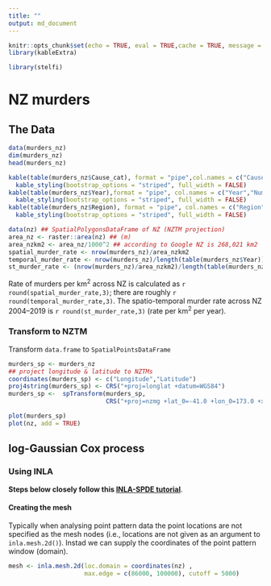 ```yaml
---
title: ""
output: md_document
---
```


```r
knitr::opts_chunk$set(echo = TRUE, eval = TRUE,cache = TRUE, message = FALSE)
library(kableExtra)
```

```r
library(stelfi)
```

# NZ murders

## The Data

```r
data(murders_nz)
dim(murders_nz)
head(murders_nz)
```

```r
kable(table(murders_nz$Cause_cat), format = "pipe",col.names = c("Cause","Number"),caption = "Number of murders by category")%>%
  kable_styling(bootstrap_options = "striped", full_width = FALSE)
kable(table(murders_nz$Year),format = "pipe", col.names = c("Year","Number"),caption = "Number of murders by year")%>%
  kable_styling(bootstrap_options = "striped", full_width = FALSE)
kable(table(murders_nz$Region), format = "pipe", col.names = c("Region","Number"),caption = "Number of murders by province") %>%
  kable_styling(bootstrap_options = "striped", full_width = FALSE)
```

```r
data(nz) ## SpatialPolygonsDataFrame of NZ (NZTM projection)
area_nz <- raster::area(nz) ## (m)
area_nzkm2 <- area_nz/1000^2 ## according to Google NZ is 268,021 km2
spatial_murder_rate <- nrow(murders_nz)/area_nzkm2 
temporal_murder_rate <- nrow(murders_nz)/length(table(murders_nz$Year)) 
st_murder_rate <- (nrow(murders_nz)/area_nzkm2)/length(table(murders_nz$Year)) 
```

Rate of murders per km$^2$ across NZ is calculated as `r round(spatial_murder_rate,3)`; there are roughly `r round(temporal_murder_rate,3)`. The spatio-temporal murder rate across NZ 2004--2019 is `r round(st_murder_rate,3)` (rate per km$^2$ per year).

### Transform to NZTM

Transform `data.frame` to `SpatialPointsDataFrame`

```r
murders_sp <- murders_nz
## project longitude & latitude to NZTMs
coordinates(murders_sp) <- c("Longitude","Latitude")
proj4string(murders_sp) <- CRS("+proj=longlat +datum=WGS84")
murders_sp <-  spTransform(murders_sp, 
                           CRS("+proj=nzmg +lat_0=-41.0 +lon_0=173.0 +x_0=2510000.0 +y_0=6023150.0 +ellps=intl +units=m"))
```

```r
plot(murders_sp)
plot(nz, add = TRUE)
```

## log-Gaussian Cox process

### Using INLA

**Steps below closely follow this [INLA-SPDE tutorial](https://becarioprecario.bitbucket.io/spde-gitbook/ch-lcox.html)**.


#### Creating the mesh

Typically when analysing point pattern data the point locations are not specified as the mesh nodes (i.e., locations are not given as an argument to `inla.mesh.2d()`). Instad we can supply the coordinates of the point pattern window (domain).

```r
mesh <- inla.mesh.2d(loc.domain = coordinates(nz) ,
                     max.edge = c(86000, 100000), cutoff = 5000)
```

